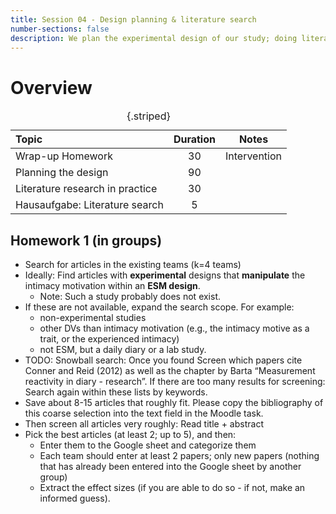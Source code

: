 ---
title: Session 04 - Design planning & literature search
number-sections: false
description: We plan the experimental design of our study; doing literature search in practice.
---

# Overview

| Topic                           | Duration | Notes        |
| :------------------------------ | :------: | ------------ |
| Wrap-up Homework                |    30    | Intervention |
| Planning the design             |    90    |              |
| Literature research in practice |    30    |              |
| Hausaufgabe: Literature search  |    5     |              |

: {.striped}



## Homework 1 (in groups)

 
- Search for articles in the existing teams (k=4 teams)
- Ideally: Find articles with **experimental** designs that **manipulate** the intimacy motivation within an **ESM design**.
  - Note: Such a study probably does not exist.
- If these are not available, expand the search scope. For example:
  - non-experimental studies
  - other DVs than intimacy motivation (e.g., the intimacy motive as a trait, or the experienced intimacy)
  - not ESM, but a daily diary or a lab study.
- TODO: Snowball search: Once you found Screen which papers cite Conner and Reid (2012) as well as the chapter by Barta "Measurement reactivity in diary - research". If there are too many results for screening: Search again within these lists by keywords.
- Save about 8-15 articles that roughly fit. Please copy the bibliography of this coarse selection into the text field in the Moodle task.
- Then screen all articles very roughly: Read title + abstract
- Pick the best articles (at least 2; up to 5), and then:
  - Enter them to the Google sheet and categorize them
  - Each team should enter at least 2 papers; only new papers (nothing that has already been entered into the Google sheet by another group)
  - Extract the effect sizes (if you are able to do so - if not, make an informed guess).